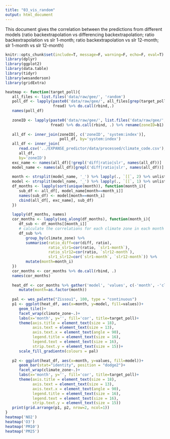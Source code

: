 ```yaml
---
title: "03_vis_random"
output: html_document
---
```


This document gives the correlation between the predictions from different models (ratio backextrapolation vs differencing backextrapolation; ratio backextrapolation vs slr 1-month; ratio backextrapolation vs slr 12-month; slr 1-month vs slr 12-month)

```r
knitr::opts_chunk$set(include=T, message=F, warning=F, echo=F, eval=T)
library(dplyr)
library(ggplot2)
library(data.table)
library(tidyr)
library(wesanderson)
library(gridExtra)
```

```r
heatmap <- function(target_poll){
   all_files <- list.files('data/raw/gee/', 'random')
   poll_df <- lapply(paste0('data/raw/gee/', all_files[grep(target_poll, all_files)]), 
                     fread) %>% do.call(rbind,.)
   names(poll_df)
   
   zoneID <- lapply(paste0('data/raw/gee/', list.files('data/raw/gee/', 'zoneID')),
                    fread) %>% do.call(rbind, .) %>% rename(zoneID=b1)
   
   all_df <- inner_join(zoneID[, c('zoneID', 'system:index')], 
                        poll_df, by='system:index')
   all_df <- inner_join(
      read.csv('../EXPANSE_predictor/data/processed/climate_code.csv'),
      all_df,
      by='zoneID')
   exc_name <- names(all_df)[!grepl('diff|ratio|slr', names(all_df))]
   model_name <- names(all_df)[grepl('diff|ratio|slr', names(all_df))]
   
   month <- strsplit(model_name, '_') %>% lapply(., `[[`, 2) %>% unlist %>% as.numeric()
   model <- strsplit(model_name, '_') %>% lapply(., `[[`, 1) %>% unlist 
   df_months <- lapply(sort(unique(month)), function(month_i){
      sub_df <- all_df[, model_name[month==month_i]]
      names(sub_df) <- model[month==month_i]
      cbind(all_df[, exc_name], sub_df)
   })
   
   lapply(df_months, names)
   cor_months <- lapply(seq_along(df_months), function(month_i){
      df_sub <- df_months[[month_i]]
      # calculate the correlations for each climate zone in each month
      df_sub %>% 
         group_by(climate_zone) %>% 
         summarise(ratio_diff=cor(diff, ratio), 
                   ratio_slr1=cor(ratio, `slr1-month`),
                   ratio_slr12=cor(ratio, `slr12-month`),
                   slr1_slr12=cor(`slr1-month`, `slr12-month`)) %>% 
         mutate(month=month_i)
   })
   cor_months <- cor_months %>% do.call(rbind, .)
   names(cor_months)
   
   heat_df <- cor_months %>% gather('model', 'values', c(-'month', -'climate_zone')) %>% 
      mutate(month=as.factor(month))
   
   pal <- wes_palette("Zissou1", 100, type = "continuous")
   p1 <- ggplot(heat_df, aes(x=month, y=model, fill=values))+
      geom_tile()+
      facet_wrap(climate_zone~.)+
      labs(x='month', y='', fill='cor', title=target_poll)+
      theme(axis.title = element_text(size = 18),
            axis.text = element_text(size = 13),
            axis.text.x = element_text(angle = 90),
            legend.title = element_text(size = 16),
            legend.text = element_text(size = 16),
            strip.text.y = element_text(size = 15))+
      scale_fill_gradientn(colours = pal)
   
   p2 <- ggplot(heat_df, aes(x=month, y=values, fill=model))+
      geom_bar(stat="identity", position = "dodge2")+
      facet_wrap(climate_zone~.)+
      labs(x='month', y='', fill='cor', title=target_poll)+
      theme(axis.title = element_text(size = 18),
            axis.text = element_text(size = 13),
            axis.text.x = element_text(angle = 90),
            legend.title = element_text(size = 16),
            legend.text = element_text(size = 16),
            strip.text.y = element_text(size = 15))
   print(grid.arrange(p1, p2, nrow=2, ncol=1))
}
heatmap('NO2')
heatmap('O3')
heatmap('PM10')
heatmap('PM25')
```




